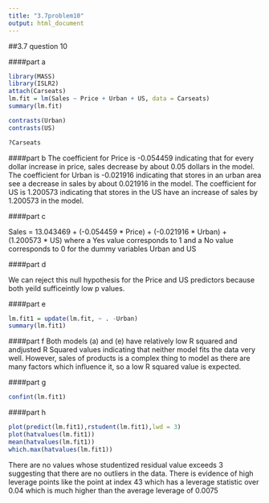 ```yaml
---
title: "3.7problem10"
output: html_document
---
```


##3.7 question 10

####part a

```r
library(MASS)
library(ISLR2)
attach(Carseats)
lm.fit = lm(Sales ~ Price + Urban + US, data = Carseats)
summary(lm.fit)
```

```r
contrasts(Urban)
contrasts(US)
```

```r
?Carseats
```

####part b 
The coefficient for Price is -0.054459 indicating that for every dollar increase in price, sales decrease by about 0.05 dollars in the model. The coefficient for Urban is -0.021916 indicating that stores in an urban area see a decrease in sales by about 0.021916 in the model. The coefficient for US is 1.200573 indicating that stores in the US have an increase of sales by 1.200573 in the model.

####part c

Sales = 13.043469 + (-0.054459 \* Price) + (-0.021916 \* Urban) + (1.200573 \* US) where a Yes value corresponds to 1 and a No value corresponds to 0 for the dummy variables Urban and US

####part d

We can reject this null hypothesis for the Price and US predictors because both yeild sufficeintly low p values.

####part e

```r
lm.fit1 = update(lm.fit, ~ . -Urban)
summary(lm.fit1)
```

####part f 
Both models (a) and (e) have relatively low R squared and andjusted R Squared values indicating that neither model fits the data very well. However, sales of products is a complex thing to model as there are many factors which influence it, so a low R squared value is expected.

####part g

```r
confint(lm.fit1)
```

####part h

```r
plot(predict(lm.fit1),rstudent(lm.fit1),lwd = 3)
plot(hatvalues(lm.fit1))
mean(hatvalues(lm.fit1))
which.max(hatvalues(lm.fit1))
```

There are no values whose studentized residual value exceeds 3 suggesting that there are no outliers in the data. There is evidence of high leverage points like the point at index 43 which has a leverage statistic over 0.04 which is much higher than the average leverage of 0.0075
